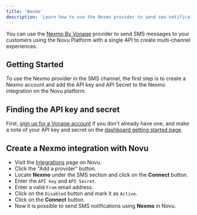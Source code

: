 ```yaml
---
title: 'Nexmo'
description: 'Learn how to use the Nexmo provider to send sms notifications using Novu'
---
```


You can use the [Nexmo By Vonage](https://www.vonage.com/) provider to send SMS messages to your customers using the Novu Platform with a single API to create multi-channel experiences.

## Getting Started

To use the Nexmo provider in the SMS channel, the first step is to create a Nexmo account and add the API key and API Secret to the Nexmo integration on the Novu platform.

## Finding the API key and secret

First, [sign up for a Vonage account](https://ui.idp.vonage.com/ui/auth/login) if you don't already have one, and make a note of your API key and secret on the [dashboard getting started page](https://dashboard.nexmo.com/getting-started-guide).

## Create a Nexmo integration with Novu

- Visit the [Integrations](https://dashboard-v2.novu.co/integrations?utm_campaign=docs-sms-nexmo) page on Novu.
- Click the "Add a provider" button.
- Locate **Nexmo** under the SMS section and click on the **Connect** button.
- Enter the `API key` and `API Secret`.
- Enter a valid `From` email address.
- Click on the `Disabled` button and mark it as `Active`.
- Click on the **Connect** button.
- Now it is possible to send SMS notifications using **Nexmo** in Novu.
